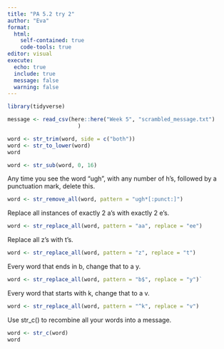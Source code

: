 ---
title: "PA 5.2 try 2"
author: "Eva"
format: 
  html: 
    self-contained: true
    code-tools: true
editor: visual
execute: 
  echo: true
  include: true
  message: false
  warning: false
---

```{r}
library(tidyverse)
```

```{r}
message <- read_csv(here::here("Week 5", "scrambled_message.txt")
                      )
```

```{r}
word <- str_trim(word, side = c("both"))
word <- str_to_lower(word)
word

```

```{r}
word <- str_sub(word, 0, 16)

```

Any time you see the word "ugh", with any number of h's, followed by a punctuation mark, delete this.

```{r}
word <- str_remove_all(word, pattern = "ugh*[:punct:]")

```

Replace all instances of exactly 2 a's with exactly 2 e's.

```{r}
word <- str_replace_all(word, pattern = "aa", replace = "ee")

```

Replace all z's with t's.

```{r}
word <- str_replace_all(word, pattern = "z", replace = "t")
```

Every word that ends in b, change that to a y.

```{r}
word <- str_replace_all(word, pattern = "b$", replace = "y")`
```

Every word that starts with k, change that to a v.

```{r}
word <- str_replace_all(word, pattern = "^k", replace = "v")

```

Use str_c() to recombine all your words into a message.

```{r}
word <- str_c(word)
word
```
